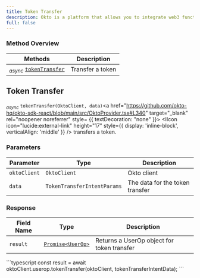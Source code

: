 ```yaml
---
title: Token Transfer
description: Okto is a platform that allows you to integrate web3 functionality into your app without building things from scratch.
full: false
---
```




### Method Overview

| Methods                                                                         | Description                          |                 
|---------------------------------------------------------------------------------|--------------------------------------|
| <sub><i>async</i></sub> [`tokenTransfer`](#token-transfer) | Transfer a token |

<div className="method-box">

## Token Transfer

<sub><i>async</i></sub> `tokenTransfer(OktoClient, data)`<a href="https://github.com/okto-hq/okto-sdk-react/blob/main/src/OktoProvider.tsx#L340" target="_blank" rel="noopener noreferrer" style= {{ textDecoration: "none" }}> <IIcon icon="lucide:external-link" height="17" style={{ display: 'inline-block', verticalAlign: 'middle' }} /></a> transfers a token.

### Parameters

| Parameter   | Type                        | Description                            | 
|-------------|-----------------------------|----------------------------------------|
| `oktoClient` | `OktoClient` | Okto client |
| `data` | `TokenTransferIntentParams` | The data for the token transfer |

### Response

<Callout title="Success Response">

| Field Name | Type                  | Description                                   | 
|------------|-----------------------|-----------------------------------------------|
| `result`   | [`Promise<UserOp>`](/api-docs#model/userop) | Returns a UserOp object for token transfer | 

</Callout>


<Accordions>
<Accordion title="Example">
<Tabs items={['Typescript']}>
  <Tab value="Typescript">
    ```typescript
    const result = await oktoClient.userop.tokenTransfer(oktoClient, tokenTransferIntentData);
    ```
  </Tab>
</Tabs>
</Accordion>
</Accordions>

</div>
